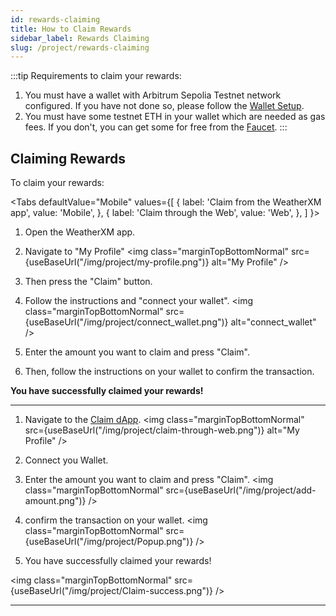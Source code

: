 ```yaml
---
id: rewards-claiming
title: How to Claim Rewards
sidebar_label: Rewards Claiming
slug: /project/rewards-claiming
---
```



:::tip 
Requirements to claim your rewards: 
1. You must have a wallet with Arbitrum Sepolia Testnet network configured. If you have not done so, please follow the [Wallet Setup](/wallet/how-to-join-arbitrum-and-see-your-tokens).
2. You must have some testnet ETH in your wallet which are needed as gas fees. If you don't, you can get some for free from the [Faucet](https://arbitrum-faucet.com/).
:::

## Claiming Rewards

To claim your rewards:

<Tabs
  defaultValue="Mobile"
  values={[
    { label: 'Claim from the WeatherXM app', value: 'Mobile', },
    { label: 'Claim through the Web', value: 'Web', },
  ]
}>

<TabItem value="Mobile">

1. Open the WeatherXM app. 
2. Navigate to "My Profile" 
<img class="marginTopBottomNormal" src={useBaseUrl("/img/project/my-profile.png")} alt="My Profile" />

3. Then press the "Claim" button. 
4. Follow the instructions and "connect your wallet".
<img class="marginTopBottomNormal" src={useBaseUrl("/img/project/connect_wallet.png")} alt="connect_wallet" />

5. Enter the amount you want to claim and press "Claim".
6. Then, follow the instructions on your wallet to confirm the transaction.

**You have successfully claimed your rewards!**

<hr/>

</TabItem>

<TabItem value="Web">

1. Navigate to the [Claim dApp](https://claim.weatherxm.com/).
<img class="marginTopBottomNormal" src={useBaseUrl("/img/project/claim-through-web.png")} alt="My Profile" />

2. Connect you Wallet.
3. Enter the amount you want to claim and press "Claim".
<img class="marginTopBottomNormal" src={useBaseUrl("/img/project/add-amount.png")} />

4. confirm the transaction on your wallet.
<img class="marginTopBottomNormal" src={useBaseUrl("/img/project/Popup.png")} />

5. You have successfully claimed your rewards!

<img class="marginTopBottomNormal" src={useBaseUrl("/img/project/Claim-success.png")} />



</TabItem>

</Tabs>



<hr/>


